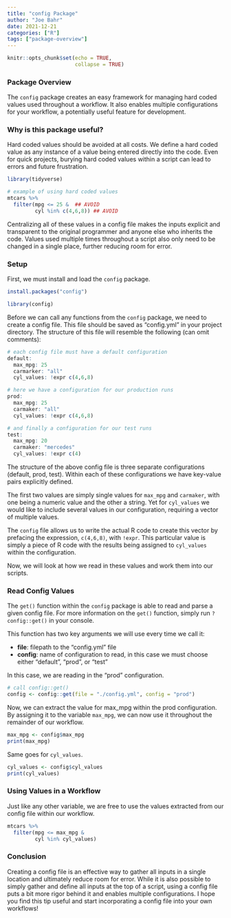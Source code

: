 ```yaml
---
title: "config Package"
author: "Joe Bahr"
date: 2021-12-21
categories: ["R"]
tags: ["package-overview"]
---
```


```r
knitr::opts_chunk$set(echo = TRUE,
                      collapse = TRUE)
```

### Package Overview

The `config` package creates an easy framework for managing hard coded values used throughout a workflow.  It also enables multiple configurations for your workflow, a potentially useful feature for development.

### Why is this package useful?

Hard coded values should be avoided at all costs.  We define a hard coded value as any instance of a value being entered directly into the code.  Even for quick projects, burying hard coded values within a script can lead to errors and future frustration.  

```r
library(tidyverse)

# example of using hard coded values
mtcars %>% 
  filter(mpg <= 25 &  ## AVOID
         cyl %in% c(4,6,8)) ## AVOID
```

Centralizing all of these values in a config file makes the inputs explicit and transparent to the original programmer and anyone else who inherits the code.  Values used multiple times throughout a script also only need to be changed in a single place, further reducing room for error.

### Setup

First, we must install and load the `config` package.

```r
install.packages("config")
```

```r
library(config)
```

Before we can call any functions from the `config` package, we need to create a config file.  This file should be saved as "config.yml" in your project directory.  The structure of this file will resemble the following (can omit comments):

```r
# each config file must have a default configuration
default:
  max_mpg: 25
  carmarker: "all"
  cyl_values: !expr c(4,6,8)

# here we have a configuration for our production runs  
prod:
  max_mpg: 25
  carmaker: "all"
  cyl_values: !expr c(4,6,8)

# and finally a configuration for our test runs
test:
  max_mpg: 20
  carmaker: "mercedes"
  cyl_values: !expr c(4)
```

The structure of the above config file is three separate configurations (default, prod, test).  Within each of these configurations we have key-value pairs explicitly defined.

The first two values are simply  single values for `max_mpg` and `carmaker`, with one being a numeric value and the other a string.  Yet for `cyl_values` we would like to include several values in our configuration, requiring a vector of multiple values.  

The `config` file allows us to write the actual R code to create this vector by prefacing the expression, `c(4,6,8)`, with `!expr`.  This particular value is simply a piece of R code with the results being assigned to `cyl_values` within the configuration.

Now, we will look at how we read in these values and work them into our scripts.

### Read Config Values

The `get()` function within the `config` package is able to read and parse a given config file.  For more information on the `get()` function, simply run `?config::get()` in your console.

This function has two key arguments we will use every time we call it:

  - **file**: filepath to the "config.yml" file
  - **config**: name of configuration to read, in this case we must choose either "default", "prod", or "test"
 
In this case, we are reading in the "prod" configuration.

```r
# call config::get()
config <- config::get(file = "./config.yml", config = "prod")
```

Now, we can extract the value for max_mpg within the prod configuration.  By assigning it to the variable `max_mpg`, we can now use it throughout the remainder of our workflow.
```r
max_mpg <- config$max_mpg
print(max_mpg)
```

Same goes for `cyl_values`.
```r
cyl_values <- config$cyl_values
print(cyl_values)
```

### Using Values in a Workflow

Just like any other variable, we are free to use the values extracted from our config file within our workflow.

```r
mtcars %>% 
  filter(mpg <= max_mpg &
         cyl %in% cyl_values)

```

### Conclusion

Creating a config file is an effective way to gather all inputs in a single location and ultimately reduce room for error.  While it is also possible to simply gather and define all inputs at the top of a script, using a config file puts a bit more rigor behind it and enables multiple configurations.  I hope you find this tip useful and start incorporating a config file into your own workflows!
